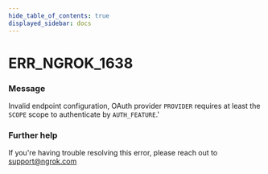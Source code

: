 ```yaml
---
hide_table_of_contents: true
displayed_sidebar: docs
---
```



# ERR_NGROK_1638

### Message

Invalid endpoint configuration, OAuth provider `PROVIDER` requires at least the `SCOPE` scope to authenticate by `AUTH_FEATURE`.'

<ErrorDetails error="err_ngrok_1638" />

### Further help

If you're having trouble resolving this error, please reach out to [support@ngrok.com](mailto:support@ngrok.com?subject=Help%20with%20ERR_NGROK_1638)
